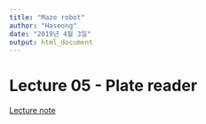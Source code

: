 ```yaml
---
title: "Maze robot"
author: "Haseong"
date: "2019년 4월 3일"
output: html_document
---
```


# Lecture 05 - Plate reader 

[Lecture note](https://github.com/greendaygh/2019-R-programming/blob/master/05-Rprog.pdf) 


